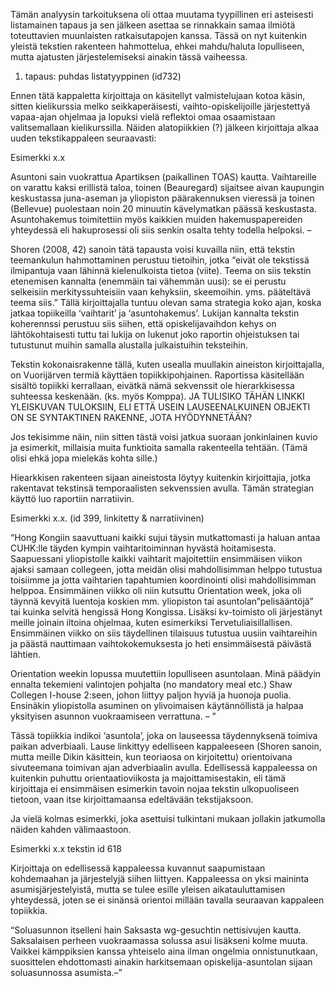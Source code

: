 ﻿Tämän analyysin tarkoituksena oli ottaa muutama tyypillinen eri asteisesti listamainen tapaus ja sen jälkeen asettaa se rinnakkain samaa ilmiötä toteuttavien muunlaisten ratkaisutapojen kanssa. Tässä on nyt kuitenkin yleistä tekstien rakenteen hahmottelua, ehkei mahdu/haluta lopulliseen, mutta ajatusten järjestelemiseksi ainakin tässä vaiheessa. 





1. tapaus: puhdas listatyyppinen (id732)


Ennen tätä kappaletta kirjoittaja on käsitellyt valmistelujaan kotoa käsin, sitten kielikurssia melko seikkaperäisesti, vaihto-opiskelijoille järjestettyä vapaa-ajan ohjelmaa ja lopuksi vielä reflektoi omaa osaamistaan valitsemallaan kielikurssilla. Näiden alatopiikkien (?) jälkeen kirjoittaja alkaa uuden tekstikappaleen seuraavasti:

Esimerkki x.x

Asuntoni sain vuokrattua Apartiksen (paikallinen TOAS) kautta. Vaihtareille on varattu kaksi erillistä taloa, toinen (Beauregard) sijaitsee aivan kaupungin keskustassa juna-aseman ja yliopiston päärakennuksen vieressä ja toinen (Bellevue) puolestaan noin 20 minuutin kävelymatkan päässä keskustasta. Asuntohakemus toimitettiin myös kaikkien muiden hakemuspapereiden yhteydessä eli hakuprosessi oli siis senkin osalta tehty todella helpoksi. -- 


Shoren (2008, 42) sanoin tätä tapausta voisi kuvailla niin, että tekstin teemankulun hahmottaminen perustuu tietoihin, jotka "eivät ole tekstissä ilmipantuja vaan lähinnä kielenulkoista tietoa (viite). Teema on siis tekstin etenemisen kannalta  (enemmäin tai vähemmän uusi): se ei perustu selkeisiin merkityssuhteisiin vaan kehyksiin, skeemoihin. yms. pääteltävä teema siis." Tällä kirjoittajalla tuntuu olevan sama strategia koko ajan, koska jatkaa topiikeilla 'vaihtarit' ja 'asuntohakemus'. Lukijan kannalta tekstin koherennssi perustuu siis siihen, että opiskelijavaihdon kehys on lähtökohtaisesti tuttu tai lukija on lukenut joko raportin ohjeistuksen tai tutustunut muihin samalla alustalla julkaistuihin teksteihin.

Tekstin kokonaisrakenne tällä, kuten usealla muullakin aineiston kirjoittajalla, on Vuorijärven termiä käyttäen topiikkipohjainen. Raportissa käsitellään sisältö topiikki kerrallaan, eivätkä nämä sekvenssit ole hierarkkisessa suhteessa keskenään. (ks. myös Komppa). JA TULISIKO TÄHÄN LINKKI YLEISKUVAN TULOKSIIN, ELI ETTÄ USEIN LAUSEENALKUINEN OBJEKTI ON SE SYNTAKTINEN RAKENNE, JOTA HYÖDYNNETÄÄN? 

Jos tekisimme näin, niin sitten tästä voisi jatkua suoraan jonkinlainen kuvio ja esimerkit, millaisia muita funktioita samalla rakenteella tehtään. (Tämä olisi ehkä jopa mielekäs kohta sille.)


Hiearkkisen rakenteen sijaan aineistosta löytyy kuitenkin kirjoittajia, jotka rakentavat tekstinsä temporaalisten sekvenssien avulla. Tämän strategian käyttö luo raportiin narratiivin.

Esimerkki x.x. (id 399, linkitetty & narratiivinen)

"Hong Kongiin saavuttuani kaikki sujui täysin mutkattomasti ja haluan antaa CUHK:lle täyden kympin vaihtaritoiminnan hyvästä hoitamisesta. Saapuessani yliopistolle kaikki vaihtarit majoitettiin ensimmäisen viikon ajaksi samaan collegeen, jotta meidän olisi mahdollisimman helppo tutustua toisiimme ja jotta vaihtarien tapahtumien koordinointi olisi mahdollisimman helppoa. Ensimmäinen viikko oli niin kutsuttu Orientation week, joka oli täynnä kevyitä luentoja koskien mm. yliopiston tai asuntolan ”pelisääntöjä” tai kuinka selvitä hengissä Hong Kongissa. Lisäksi kv-toimisto oli järjestänyt meille joinain iltoina ohjelmaa, kuten esimerkiksi Tervetuliaisillallisen. Ensimmäinen viikko on siis täydellinen tilaisuus tutustua uusiin vaihtareihin ja päästä nauttimaan vaihtokokemuksesta jo heti ensimmäisestä päivästä lähtien.

Orientation weekin lopussa muutettiin lopulliseen asuntolaan. Minä päädyin ennalta tekemieni valintojen pohjalta (no mandatory meal etc.) Shaw Collegen I-house 2:seen, johon liittyy paljon hyviä ja huonoja puolia. Ensinäkin yliopistolla asuminen on ylivoimaisen käytännöllistä ja halpaa yksityisen asunnon vuokraamiseen verrattuna. -- "


Tässä topiikkia indikoi 'asuntola', joka on lauseessa täydennyksenä toimiva paikan adverbiaali. Lause linkittyy edelliseen kappaleeseen (Shoren sanoin, mutta meille Dikin käsittein, kun teoriaosa on kirjoitettu) orientoivana sivuteemana toimivan ajan adverbiaalin avulla. Edellisessä kappaleessa on kuitenkin puhuttu orientaatioviikosta ja majoittamisestakin, eli tämä kirjoittaja ei ensimmäisen esimerkin tavoin nojaa tekstin ulkopuoliseen tietoon, vaan itse kirjoittamaansa edeltävään tekstijaksoon.


Ja vielä kolmas esimerkki, joka asettuisi tulkintani mukaan jollakin jatkumolla näiden kahden välimaastoon.


Esimerkki x.x tekstin id 618


Kirjoittaja on edellisessä kappaleessa kuvannut saapumistaan kohdemaahan ja järjestelyjä siihen liittyen. Kappaleessa on yksi maininta asumisjärjestelyistä, mutta se tulee esille yleisen aikatauluttamisen yhteydessä, joten se ei sinänsä orientoi millään tavalla seuraavan kappaleen topiikkia.

"Soluasunnon itselleni hain Saksasta wg-gesuchtin nettisivujen kautta. Saksalaisen perheen vuokraamassa solussa asui lisäkseni kolme muuta. Vaikkei kämppiksien kanssa yhteiselo aina ilman ongelmia onnistunutkaan, suosittelen ehdottomasti ainakin harkitsemaan opiskelija-asuntolan sijaan soluasunnossa asumista.--"





 